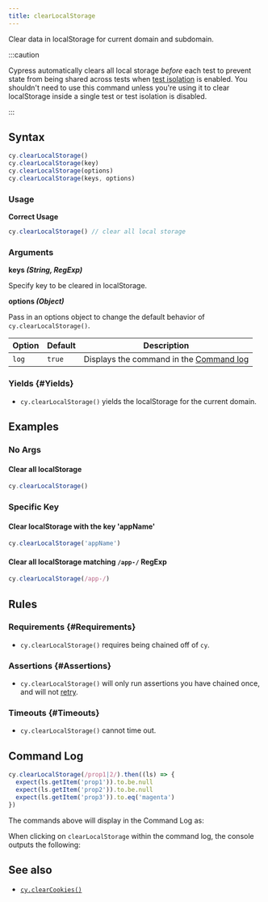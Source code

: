 ```yaml
---
title: clearLocalStorage
---
```


Clear data in localStorage for current domain and subdomain.

:::caution

Cypress automatically clears all local storage _before_ each test to prevent
state from being shared across tests when
[test isolation](/app/core-concepts/writing-and-organizing-tests#Test-Isolation)
is enabled. You shouldn't need to use this command unless you're using it to
clear localStorage inside a single test or test isolation is disabled.

:::

## Syntax

```javascript
cy.clearLocalStorage()
cy.clearLocalStorage(key)
cy.clearLocalStorage(options)
cy.clearLocalStorage(keys, options)
```

### Usage

<Icon name="check-circle" color="green" /> **Correct Usage**

```javascript
cy.clearLocalStorage() // clear all local storage
```

### Arguments

<Icon name="angle-right" /> **keys _(String, RegExp)_**

Specify key to be cleared in localStorage.

<Icon name="angle-right" /> **options _(Object)_**

Pass in an options object to change the default behavior of
`cy.clearLocalStorage()`.

| Option | Default | Description                                                                         |
| ------ | ------- | ----------------------------------------------------------------------------------- |
| `log`  | `true`  | Displays the command in the [Command log](/app/core-concepts/open-mode#Command-Log) |

### Yields [<Icon name="question-circle"/>](/app/core-concepts/introduction-to-cypress#Subject-Management) {#Yields}

- `cy.clearLocalStorage()` yields the localStorage for the current domain.

## Examples

### No Args

#### Clear all localStorage

```javascript
cy.clearLocalStorage()
```

### Specific Key

#### Clear localStorage with the key 'appName'

```javascript
cy.clearLocalStorage('appName')
```

#### Clear all localStorage matching `/app-/` RegExp

```javascript
cy.clearLocalStorage(/app-/)
```

## Rules

### Requirements [<Icon name="question-circle"/>](/app/core-concepts/introduction-to-cypress#Chains-of-Commands) {#Requirements}

- `cy.clearLocalStorage()` requires being chained off of `cy`.

### Assertions [<Icon name="question-circle"/>](/app/core-concepts/introduction-to-cypress#Assertions) {#Assertions}

- `cy.clearLocalStorage()` will only run assertions you have chained once, and
  will not [retry](/app/core-concepts/retry-ability).

### Timeouts [<Icon name="question-circle"/>](/app/core-concepts/introduction-to-cypress#Timeouts) {#Timeouts}

- `cy.clearLocalStorage()` cannot time out.

## Command Log

```javascript
cy.clearLocalStorage(/prop1|2/).then((ls) => {
  expect(ls.getItem('prop1')).to.be.null
  expect(ls.getItem('prop2')).to.be.null
  expect(ls.getItem('prop3')).to.eq('magenta')
})
```

The commands above will display in the Command Log as:

<DocsImage
  src="/img/api/clearlocalstorage/clear-ls-localstorage-in-command-log.png"
  alt="Command log for clearLocalStorage"
/>

When clicking on `clearLocalStorage` within the command log, the console outputs
the following:

<DocsImage
  src="/img/api/clearlocalstorage/local-storage-object-shown-in-console.png"
  alt="console.log for clearLocalStorage"
/>

## See also

- [`cy.clearCookies()`](/api/commands/clearcookies)
